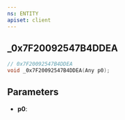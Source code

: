 ```yaml
---
ns: ENTITY
apiset: client
---
```

## _0x7F20092547B4DDEA

```c
// 0x7F20092547B4DDEA
void _0x7F20092547B4DDEA(Any p0);
```


## Parameters
* **p0**: